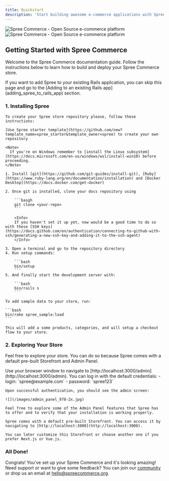 ```yaml
---
title: Quickstart
description: 'Start building awesome e-commerce applications with Spree'
---
```


<img
  className="block dark:hidden"
  alt="Spree Commerce - Open Source e-commerce platform" src="https://github.com/spree/spree/assets/12614496/d6219d0f-4dd4-4ef2-a21a-8ba380cb6a37"
/>
<img
  className="hidden dark:block"
  alt="Spree Commerce - Open Source e-commerce platform" src="https://github.com/spree/spree/assets/12614496/d6219d0f-4dd4-4ef2-a21a-8ba380cb6a37"
/>

## Getting Started with Spree Commerce

Welcome to the Spree Commerce documentation guide. Follow the instructions below to learn how to build and deploy your Spree Commerce store.

<Info>
  If you want to add Spree to your existing Rails application, you can skip this page and go to the [Adding to an existing Rails app](adding_spree_to_rails_app) section.
</Info>

### 1. Installing Spree

<AccordionGroup>
  <Accordion icon="github" title="Creating Your Spree Repository">

    To create your Spree store repository please, follow these instructions:
    
    [Use Spree starter template](https://github.com/new?template_name=spree_starter&template_owner=spree) to create your own repository

  </Accordion>

  <Accordion icon="rectangle-terminal" title="Setting up Your Development Environment">

    <Note>
      If you're on Windows remember to [install the Linux subsystem](https://docs.microsoft.com/en-us/windows/wsl/install-win10) before proceeding.
    </Note>

    1. Install [git](https://github.com/git-guides/install-git), [Ruby](https://www.ruby-lang.org/en/documentation/installation) and [Docker Desktop](https://docs.docker.com/get-docker)

    2. Once git is installed, clone your docs repository using 
    
        ```basgh
        git clone <your-repo>
        ```
        
        <Info>
        If you haven't set it up yet, now would be a good time to do so with these [SSH keys](https://docs.github.com/en/authentication/connecting-to-github-with-ssh/generating-a-new-ssh-key-and-adding-it-to-the-ssh-agent)
        </Info>

    3. Open a terminal and go to the repository directory
    4. Run setup commands:

        ```bash
        bin/setup
        ```
    5. And finally start the development server with:

        ```bash
        bin/rails s
        ```
  </Accordion>  

  <Accordion icon="box" title="Adding sample data">

    To add sample data to your store, run:

    ```bash
    bin/rake spree_sample:load
    ```

    This will add a some products, categories, and will setup a checkout flow to your store.
  </Accordion>
</AccordionGroup>

### 2. Exploring Your Store

Feel free to explore your store. You can do so because Spree comes with a default pre-built Storefront and Admin Panel.

<AccordionGroup>
  <Accordion icon="key" title="Logging into the Admin Dashboard">
    Use your browser window to navigate to [http://localhost:3000/admin](http://localhost:3000/admin). You can log in with the default credentials:
      - login: `spree@example.com`
      - password: `spree123`

    Upon successful authentication, you should see the admin screen:

    ![](/images/admin_panel_978-2x.jpg)

    Feel free to explore some of the Admin Panel features that Spree has to offer and to verify that your installation is working properly.
  </Accordion>

  <Accordion icon="palette" title="Browsing Storefront">
  
    Spree comes with a default pre-built Storefront. You can access it by navigating to [http://localhost:3000](http://localhost:3000).
    
    You can later customize this Storefront or choose another one if you prefer Next.js or Vue.js.

  </Accordion>
</AccordionGroup>

### All Done!

Congrats! You've set up your Spree Commerce and it's looking amazing! Need support or want to give some feedback? You can join our [community](https://slack.spreecommerce.org/) or drop us an email at [hello@spreecommerce.org](mailto:hello@spreecommerce.org).
